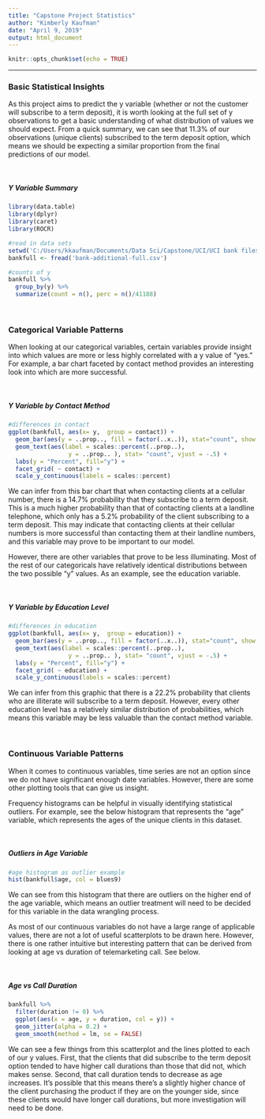 ---
title: "Capstone Project Statistics"
author: "Kimberly Kaufman"
date: "April 9, 2019"
output: html_document
---


```{r setup, include=FALSE}
knitr::opts_chunk$set(echo = TRUE)
```
*****


### Basic Statistical Insights

As this project aims to predict the y variable (whether or not the customer will subscribe to a term deposit), it is worth looking at the full set of y observations to get a basic understanding of what distribution of values we should expect.  From a quick summary, we can see that 11.3% of our observations (unique clients) subscribed to the term deposit option, which means we should be expecting a similar proportion from the final predictions of our model.
    
\  

##### **Y Variable Summary**
```{r code chunk a, echo = FALSE, warning = FALSE, error = FALSE, message = FALSE}
library(data.table)
library(dplyr)
library(caret)
library(ROCR)

#read in data sets
setwd('C:/Users/kkaufman/Documents/Data Sci/Capstone/UCI/UCI bank files/bank-additional')
bankfull <- fread('bank-additional-full.csv')

#counts of y
bankfull %>%
  group_by(y) %>%
  summarize(count = n(), perc = n()/41188)
```

\  


### Categorical Variable Patterns

When looking at our categorical variables, certain variables provide insight into which values are more or less highly correlated with a y value of "yes."  For example, a bar chart faceted by contact method provides an interesting look into which are more successful.

\  

##### **Y Variable by Contact Method**
```{r code chunk b, echo = FALSE, warning = FALSE, error = FALSE, message = FALSE}
#differences in contact
ggplot(bankfull, aes(x= y,  group = contact)) + 
  geom_bar(aes(y = ..prop.., fill = factor(..x..)), stat="count", show.legend = FALSE) +
  geom_text(aes(label = scales::percent(..prop..),
                 y = ..prop.. ), stat= "count", vjust = -.5) +
  labs(y = "Percent", fill="y") +
  facet_grid( ~ contact) +
  scale_y_continuous(labels = scales::percent)
```

We can infer from this bar chart that when contacting clients at a cellular number, there is a 14.7% probability that they subscribe to a term deposit.  This is a much higher probability than that of contacting clients at a landline telephone, which only has a 5.2% probability of the client subscribing to a term deposit.  This may indicate that contacting clients at their cellular numbers is more successful than contacting them at their landline numbers, and this variable may prove to be important to our model.

However, there are other variables that prove to be less illuminating.  Most of the rest of our categoricals have relatively identical distributions between the two possible "y" values.  As an example, see the education variable.

\  

##### **Y Variable by Education Level**
```{r code chunk c, echo = FALSE, warning = FALSE, error = FALSE, message = FALSE}
#differences in education
ggplot(bankfull, aes(x= y,  group = education)) + 
  geom_bar(aes(y = ..prop.., fill = factor(..x..)), stat="count", show.legend = FALSE) +
  geom_text(aes(label = scales::percent(..prop..),
                 y = ..prop.. ), stat= "count", vjust = -.5) +
  labs(y = "Percent", fill="y") +
  facet_grid( ~ education) +
  scale_y_continuous(labels = scales::percent)
```

We can infer from this graphic that there is a 22.2% probability that clients who are illiterate will subscribe to a term deposit.  However, every other education level has a relatively similar distribution of probabilities, which means this variable may be less valuable than the contact method variable.

\  

### Continuous Variable Patterns

When it comes to continuous variables, time series are not an option since we do not have significant enough date variables.  However, there are some other plotting tools that can give us insight.

Frequency histograms can be helpful in visually identifying statistical outliers.  For example, see the below histogram that represents the "age" variable, which represents the ages of the unique clients in this dataset.

\  

##### **Outliers in Age Variable**
```{r code chunk d, echo = FALSE, warning = FALSE, error = FALSE, message = FALSE}
#age histogram as outlier example
hist(bankfull$age, col = blues9)
```

We can see from this histogram that there are outliers on the higher end of the age variable, which means an outlier treatment will need to be decided for this variable in the data wrangling process.

As most of our continuous variables do not have a large range of applicable values, there are not a lot of useful scatterplots to be drawn here.  However, there is one rather intuitive but interesting pattern that can be derived from looking at age vs duration of telemarketing call.  See below.

\  

##### **Age vs Call Duration**
```{r code chunk e, echo = FALSE, warning = FALSE, error = FALSE, message = FALSE}
bankfull %>%
  filter(duration != 0) %>%
  ggplot(aes(x = age, y = duration, col = y)) +
  geom_jitter(alpha = 0.2) +
  geom_smooth(method = lm, se = FALSE)
```

We can see a few things from this scatterplot and the lines plotted to each of our y values.  First, that the clients that did subscribe to the term deposit option tended to have higher call durations than those that did not, which makes sense.  Second, that call duration tends to decrease as age increases.  It's possible that this means there's a slightly higher chance of the client purchasing the product if they are on the younger side, since these clients would have longer call durations, but more investigation will need to be done.
